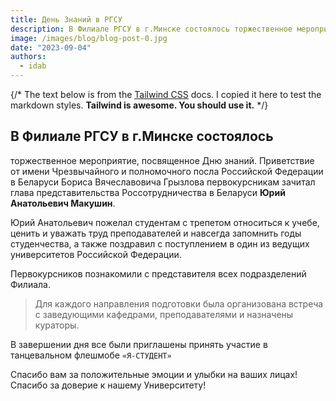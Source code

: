 ```yaml
---
title: День Знаний в РГСУ
description: В Филиале РГСУ в г.Минске состоялось торжественное мероприятие, посвященное Дню знаний.
image: /images/blog/blog-post-0.jpg
date: "2023-09-04"
authors:
  - idab
---
```


{/* <Callout>
  The text below is from the [Tailwind
  CSS](https://play.tailwindcss.com/uj1vGACRJA?layout=preview) docs. I copied it
  here to test the markdown styles. **Tailwind is awesome. You should use it.**
</Callout> */}

## В Филиале РГСУ в г.Минске состоялось

торжественное мероприятие, посвященное Дню знаний.
Приветствие от имени Чрезвычайного и полномочного посла Российской Федерации в Беларуси Бориса Вячеславовича Грызлова первокурсникам зачитал глава представительства Россотрудничества в Беларуси **Юрий Анатольевич Макушин**.

Юрий Анатольевич пожелал студентам с трепетом относиться к учебе, ценить и уважать труд преподавателей и навсегда запомнить годы студенчества, а также поздравил с поступлением в один из ведущих университетов Российской Федерации.

Первокурсников познакомили с представителя всех подразделений Филиала.

> Для каждого направления подготовки была организована встреча с заведующими кафедрами, преподавателями и назначены кураторы.

В завершении дня все были приглашены принять участие в танцевальном флешмобе `«Я-СТУДЕНТ»`

Спасибо вам за положительные эмоции и улыбки на ваших лицах! Спасибо за доверие к нашему Университету!